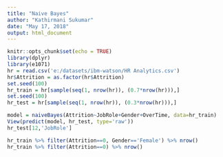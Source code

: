 ```yaml
---
title: "Naive Bayes"
author: "Kathirmani Sukumar"
date: "May 17, 2018"
output: html_document
---
```


```r
knitr::opts_chunk$set(echo = TRUE)
library(dplyr)
library(e1071)
hr = read.csv('e:/datasets/ibm-watson/HR Analytics.csv')
hr$Attrition = as.factor(hr$Attrition)
set.seed(100)
hr_train = hr[sample(seq(1, nrow(hr)), (0.7*nrow(hr))),]
set.seed(100)
hr_test = hr[sample(seq(1, nrow(hr)), (0.3*nrow(hr))),]
```

```r
model = naiveBayes(Attrition~JobRole+Gender+OverTime, data=hr_train)
View(predict(model, hr_test, type='raw'))
hr_test[12,'JobRole']
```



```r
hr_train %>% filter(Attrition==0, Gender=='Female') %>% nrow()
hr_train %>% filter(Attrition==0) %>% nrow()
```


